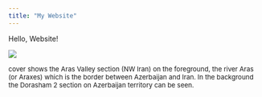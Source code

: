 ```yaml
---
title: "My Website"
---
```


Hello, Website!


<div style="width:673px; height=504px">
![](Arasvalley.png) </div> 

<p><font size="2">
cover shows the Aras Valley section (NW Iran) on the foreground, the river Aras (or Araxes)
which is the border between Azerbaijan and Iran. In the background the Dorasham 2 section
on Azerbaijan territory can be seen. 
</font></p>
